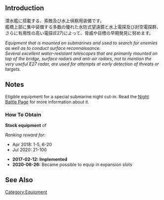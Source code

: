 {{EquipmentInfo|211}}

==Introduction==
潜水艦に搭載する、索敵及び水上偵察用装備です。<br>
艦橋上部に集中装備する多数の優れた水防式望遠鏡と水上電探及び対空電探群、さらに有用性の高い電探(E27)によって、脅威や目標の早期発見に努めます。

''Equipment that is mounted on submarines and used to search for enemies as well as to conduct surface reconnaissance.''<br>
''Several excellent water-resistant telescopes that are primarily mounted on top of the bridge, surface radars and anti-air radars, not to mention the very useful E27 radar, are used for attempts at early detection of threats or targets.''

==Notes==
Eligible equipment for a special submarine night cut-in. Read the [[Night_Battle#Night_Battle_Special_Attacks|Night Battle Page]] for more information about it.

<div class="mw-collapsible"><h3>How To Obtain</h3>
<div class="mw-collapsible-content">
'''Stock equipment''' of {{Ship/Link|I-13 Kai}}

''Ranking reward for:''
* Apr 2018: 1-5, 6-20
* Jul 2020: 21-100

</div></div>


<div class="mw-collapsible><h3>Updates History</h3>
<div class="mw-collapsible-content>
* '''2017-02-12:''' '''Implemented'''
* '''2020-06-26:''' Became possible to equip in expansion slots
</div></div>

==See Also==
{{Equipmentlist}}
[[Category:Equipment]]